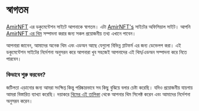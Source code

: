 # স্বাগতম

[AmirNFT](https://www.amirnft.com/) এর ডকুমেন্টেশন সাইটে আপনাকে স্বাগতম। এটা [AmirNFT's](https://www.amirnft.com/) সাইটের অফিসিয়াল সাইট। আপনি [AmirNFT এর থিম](https://www.amirnft.com/theme) সম্পাদনা করার জন্য সকল প্রয়োজনীয় তথ্য এখানে পাবেন।

আপনারা জানেন, আমাদের অনেক থিম এবং এডঅন আছে যেগুলো বিভিন্ন প্লাটফর্ম এর জন্য ডেভেলপ করা। এই ডকুমেন্টেশন সাইটের নির্দেশনা অনুসরন করে আপনারা খুব সহজেই আপনাদের এই থিম/এডঅন সম্পাদনা করে নিতে পারবেন।

### কিভাবে শুরু করবেন?

জটিলতা এড়ানোর জন্য আমরা সংক্ষিপ্ত কিন্তু পরিষ্কারভাবে সব কিছু বুঝিয়ে বলার চেষ্টা করেছি। যদিও প্রয়োজনীয় যায়গায় আমরা বিস্তারিত ব্যাখ্যা করেছি। দয়াকরে [থিমের এই তালিকা](http://localhost:3002/edit-theme) থেকে আপনার থিম সিলেক্ট করেন এবং আমাদের নির্দেশনা অনুসরন করেন।

